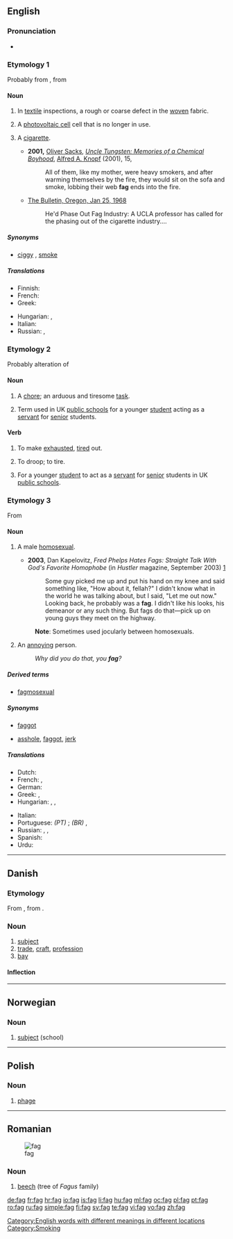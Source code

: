 {{also|fág|fàg}}
==English==

===Pronunciation===
* {{rhymes|æɡ}}

===Etymology 1===
Probably from {{term|fag end||remnant}}, from {{etyl|enm|en}} {{term|enm|fagge||flap}}

====Noun====
{{en-noun}}

# {{US|technical}} In [[textile]] inspections, a rough or coarse defect in the [[woven]] fabric.
# {{US|technical}} A [[photovoltaic cell]] cell that is no longer in use.
# {{British|and|AU|slang, dated in US}} A [[cigarette]].
#* '''2001,''' [[w:Oliver Sacks|Oliver Sacks]], ''[[w:Uncle Tungsten: Memories of a Chemical Boyhood|Uncle Tungsten: Memories of a Chemical Boyhood]]'', [[w:Alfred A. Knopf|Alfred A. Knopf]] (2001), 15,
#*: All of them, like my mother, were heavy smokers, and after warming themselves by the fire, they would sit on the sofa and smoke, lobbing their web '''fag''' ends into the fire.
#*[http://news.google.com/newspapers?id=25wSAAAAIBAJ&sjid=NfcDAAAAIBAJ&dq=fag&pg=886%2C3714443 The Bulletin, Oregon, Jan 25, 1968]
#*:He'd Phase Out Fag Industry: A UCLA professor has called for the phasing out of the cigarette industry....

=====Synonyms=====
* {{sense|cigarette}} [[ciggy]] {{i|Australia}}, [[smoke]]

=====Translations=====
{{trans-top|cigarette}}
* Finnish: {{t+|fi|rööki}}
* French: {{t+|fr|clope|f}}
* Greek: {{t|el|σιγαρέττο|n|tr=sigarétto}}
{{trans-mid}}
* Hungarian: {{t+|hu|cigaretta}},  {{t+|hu|cigi}}
* Italian: {{t-|it|cicca|f}}
* Russian: {{t+|ru|папироса|f}}, {{t+|ru|сигарета|f}}
{{trans-bottom}}

===Etymology 2===
Probably alteration of {{term|flag#Verb|flag|droop, tire}}

====Noun====
{{en-noun}}

# {{British|slang}} A [[chore]]; an arduous and tiresome [[task]].
# {{British|archaic}} Term used in UK [[public school]]s for a younger [[student]] acting as a [[servant]] for [[senior]] students.

====Verb====
{{en-verb|fags|fagging|fagged|fagged}}

# {{transitive|slang|used mainly in passive form}} To make [[exhausted]], [[tire]]d out.
# {{intransitive}} To droop; to tire.
# {{British|archaic}} For a younger [[student]] to act as a [[servant]] for [[senior]] students in UK [[public school]]s.

===Etymology 3===
From {{term|faggot}}

====Noun====
{{en-noun}}

# {{US|British|AU|slang|pejorative}} A male [[homosexual]].
#* '''2003''', Dan Kapelovitz, ''Fred Phelps Hates Fags: Straight Talk With God's Favorite Homophobe'' (in ''Hustler'' magazine, September 2003) [http://www.kapelovitz.com/phelps.htm]
#*: Some guy picked me up and put his hand on my knee and said something like, "How about it, fellah?" I didn't know what in the world he was talking about, but I said, "Let me out now." Looking back, he probably was a '''fag'''. I didn't like his looks, his demeanor or any such thing. But fags do that&mdash;pick up on young guys they meet on the highway.
#: '''Note''': Sometimes used jocularly between homosexuals.
# {{US|slang|pejorative}} An [[annoying]] person.
#: ''Why did you do that, you '''fag'''?''

=====Derived terms=====
* [[fagmosexual]]

=====Synonyms=====
* {{sense|male homosexual}} [[faggot]]
* {{sense|annoying person}} [[asshole]], [[faggot]], [[jerk]]

=====Translations=====
{{trans-top|homosexual}}
* Dutch: {{t+|nl|flikker}}
* French: {{t+|fr|pédé|m}}, {{t+|fr|tapette|f}}
* German: {{t+|de|Schwuchtel|f}}
* Greek: {{t+|el|πούστης|m|tr=pústis}}, {{t+|el|αδερφή|f|tr=aderfí}}
* Hungarian: {{t+|hu|meleg}}, {{t-|hu|homoszexuális}}, {{t-|hu|buzi}} {{qualifier|vulgar}}
{{trans-mid}}
* Italian: {{t+|it|finocchio|m}}
* Portuguese: ''(PT)'' {{t|pt|paneleiro|m}};  ''(BR)'' {{t+|pt|bicha|f}}, {{t+|pt|veado|m}}
* Russian: {{t+|ru|голубой|m}}, {{t+|ru|пед|m}}, {{t+|ru|пидор|m}} {{qualifier|vulgar}}
* Spanish: {{t+|es|puto|m}}
* Urdu: {{t-|ur|گانڈو|tr=gântu|xs=Urdu}}
{{trans-bottom}}

[[Category:English words with different meanings in different locations]]
[[Category:Smoking]]

----

==Danish==

===Etymology===

From {{etyl|de|da}} {{term|Fach||compartment, drawer, subject|lang=de}}, from {{etyl|goh|da}} {{term|fah||wall|lang=goh}}.

===Noun===
{{da-noun|et}}

# [[subject]]
# [[trade]], [[craft]], [[profession]]
# [[bay]]

====Inflection====
{{da-noun-infl|et}}

----

==Norwegian==

===Noun===
{{infl|no|noun}}

# [[subject]] (school)

----

==Polish==

===Noun===
{{infl|pl|noun|g=m}}

# [[phage]]

----

==Romanian==
[[Image:Grib skov.jpg|thumb|fag]]

===Noun===
{{infl|ro|noun}}

# [[beech]] (tree of ''Fagus'' family)

{{tbot entry|Romanian|beech|2009|January|ro}}

[[de:fag]]
[[fr:fag]]
[[hr:fag]]
[[io:fag]]
[[is:fag]]
[[li:fag]]
[[hu:fag]]
[[ml:fag]]
[[oc:fag]]
[[pl:fag]]
[[pt:fag]]
[[ro:fag]]
[[ru:fag]]
[[simple:fag]]
[[fi:fag]]
[[sv:fag]]
[[te:fag]]
[[vi:fag]]
[[vo:fag]]
[[zh:fag]]